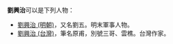 '''劉興治'''可以是下列人物：
*[[劉興治_(明朝)|劉興治 (明朝)]]，又名劉五。明末軍事人物。
*[[劉興治_(台灣)|劉興治 (台灣)]]，筆名原甫，別號三哥、雲樵。台灣作家。

{{disambig|cat=三字劉姓人名消歧義}}